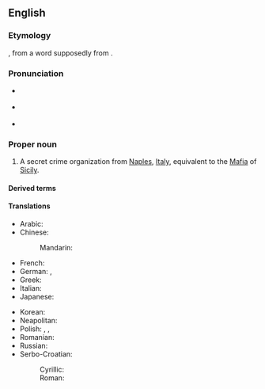 {{also|camorra}}

==English==

===Etymology===
{{bor|en|it|camorra}}, from a {{bor|en|nap|-}} word supposedly from {{der|en|es|camorra||dispute, quarrel}}.

===Pronunciation===
{{wikipedia}}
* {{a|UK}} {{IPA|/kəˈmɒɹə/|lang=en}}
* {{a|US}} {{IPA|/kəˈmɔɹə/|lang=en}}
* {{rhymes|ɒɹə|lang=en}}

===Proper noun===
{{en-proper noun|head=the Camorra}}

# A secret crime organization from [[Naples]], [[Italy]], equivalent to the [[Mafia]] of [[Sicily]].

====Derived terms====
{{der3
|en|Camorrista
|Camorrist
|Camorrism
}}

====Translations====
{{trans-top|crime organization from Naples}}
* Arabic: {{t|ar|كَامُورَّا|f|tr=kamōrra}}
* Chinese:
*: Mandarin: {{t-check|cmn|克莫拉|tr=kèmòlā}}
* French: {{t+|fr|camorra|f}}
* German: {{t+|de|Camorra|f}}, {{t+|de|Kamorra|f}}
* Greek: {{t+|el|καμόρα|f}}
* Italian: {{t+|it|camorra|f}}
* Japanese: {{t|ja|カモッラ|tr=kamorra}}
{{trans-mid}}
* Korean: {{t|ko|카모라}}
* Neapolitan: {{t|nap|camorra|f}}
* Polish: {{t+|pl|kamora|f}}, {{t+|pl|kamorra|f}}, {{t+|pl|camorra|f}}
* Romanian: {{t+|ro|camorra|f}}
* Russian: {{t+|ru|камо́рра|f}}
* Serbo-Croatian:
*: Cyrillic: {{t|sh|камо̏ра|f}}
*: Roman: {{t+|sh|kamȍra|f}}
{{trans-bottom}}

{{topics|en|Crime}}